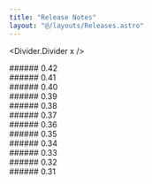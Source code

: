 ```yaml
---
title: "Release Notes"
layout: "@/layouts/Releases.astro"
---
```




<Divider.Divider x />
<div class="release-wrapper">
  ###### 0.42
  <Release0420 />
</div>
<Divider.Divider x />
<div class="release-wrapper">
  ###### 0.41
  <Release0410 />
</div>
<Divider.Divider x />
<div class="release-wrapper">
  ###### 0.40
  <Release0400 />
</div>
<Divider.Divider x />
<div class="release-wrapper">
  ###### 0.39
  <Release0390 />
</div>
<Divider.Divider x />
<div class="release-wrapper">
  ###### 0.38
  <Release0380 />
</div>
<Divider.Divider x />
<div class="release-wrapper">
  ###### 0.37
  <Release0370 />
</div>
<Divider.Divider x />
<div class="release-wrapper">
  ###### 0.36
  <Release0360 />
</div>
<Divider.Divider x />
<div class="release-wrapper">
  ###### 0.35
  <Release0350 />
</div>
<Divider.Divider x />
<div class="release-wrapper">
  ###### 0.34
  <Release0340 />
</div>
<Divider.Divider x />
<div class="release-wrapper">
  ###### 0.33
  <Release0330 />
</div>
<Divider.Divider x />
<div class="release-wrapper">
  ###### 0.32
  <Release0320 />
</div>
<Divider.Divider x />
<div class="release-wrapper">
  ###### 0.31
  <Release0310 />
</div>
